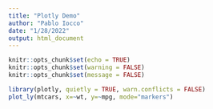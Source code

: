 ```yaml
---
title: "Plotly Demo"
author: "Pablo Iocco"
date: "1/28/2022"
output: html_document
---
```


```r
knitr::opts_chunk$set(echo = TRUE)
knitr::opts_chunk$set(warning = FALSE)
knitr::opts_chunk$set(message = FALSE)
```

```r
library(plotly, quietly = TRUE, warn.conflicts = FALSE)
plot_ly(mtcars, x=~wt, y=~mpg, mode="markers")
```